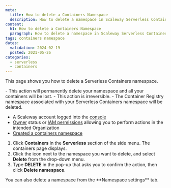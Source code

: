 ```yaml
---
meta:
  title: How to delete a Containers Namespace
  description: How to delete a namespace in Scaleway Serverless Containers.
content:
  h1: How to delete a Containers Namespace
  paragraph: How to delete a namespace in Scaleway Serverless Containers.
tags: containers namespace
dates:
  validation: 2024-02-19
  posted: 2021-05-26
categories:
  - serverless
  - containers
---
```


This page shows you how to delete a Serverless Containers namespace.

<Message type="important">
  - This action will permanently delete your namespace and all your containers will be lost.
  - This action is irreversible.
  - The Container Registry namespace associated with your Serverless Containers namespace will be deleted.
</Message>

<Macro id="requirements" />

- A Scaleway account logged into the [console](https://console.scaleway.com/)
- [Owner](/identity-and-access-management/iam/concepts/#owner) status or [IAM permissions](/identity-and-access-management/iam/concepts/#permission) allowing you to perform actions in the intended Organization
- [Created a containers namespace](/serverless/containers/how-to/create-a-containers-namespace/)

1. Click **Containers** in the **Serverless** section of the side menu. The containers page displays.
2. Click the <Icon name="more" /> icon next to the namespace you want to delete, and select **Delete** from the drop-down menu.
3. Type **DELETE** in the pop-up that asks you to confirm the action, then click **Delete namespace**.

<Message type="tip">
  You can also delete a namespace from the **Namespace settings** tab.
</Message>



